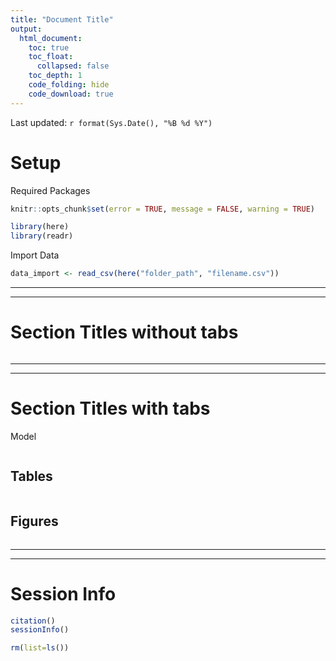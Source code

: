 ```yaml
---
title: "Document Title"
output: 
  html_document:
    toc: true
    toc_float:
      collapsed: false
    toc_depth: 1
    code_folding: hide
    code_download: true
---
```


Last updated: `r format(Sys.Date(), "%B %d %Y")`

# Setup

Required Packages

```r
knitr::opts_chunk$set(error = TRUE, message = FALSE, warning = TRUE)

library(here)
library(readr)
```

Import Data

```r
data_import <- read_csv(here("folder_path", "filename.csv"))
```

---

---


# Section Titles without tabs

```r

```

---

---


# Section Titles with tabs {.tabset .tabset-pills}

Model

```r

```

## Tables

```r

```

## Figures

```r

```

---

---


# Session Info

```r
citation()
sessionInfo()
```

```r
rm(list=ls())
```

